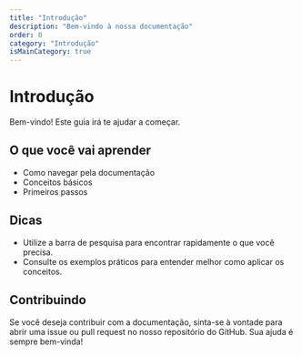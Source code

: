 ```yaml
---
title: "Introdução"
description: "Bem-vindo à nossa documentação"
order: 0
category: "Introdução"
isMainCategory: true
---
```


# Introdução

Bem-vindo! Este guia irá te ajudar a começar.

## O que você vai aprender

- Como navegar pela documentação
- Conceitos básicos
- Primeiros passos

## Dicas

- Utilize a barra de pesquisa para encontrar rapidamente o que você precisa.
- Consulte os exemplos práticos para entender melhor como aplicar os conceitos.

## Contribuindo

Se você deseja contribuir com a documentação, sinta-se à vontade para abrir uma issue ou pull request no nosso repositório do GitHub. Sua ajuda é sempre bem-vinda!